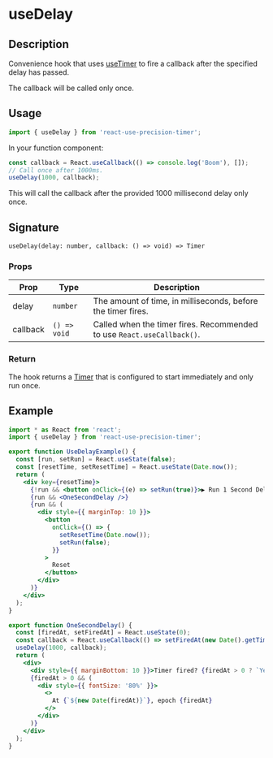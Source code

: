 
<Meta title="Docs/useDelay" />

<h1>useDelay</h1>

## Description

Convenience hook that uses [useTimer](https://justinmahar.github.io/react-use-precision-timer/?path=/story/docs-usetimer--page) to fire a callback after the specified delay has passed.

The callback will be called only once.

## Usage

```jsx
import { useDelay } from 'react-use-precision-timer';
```

In your function component:

```jsx
const callback = React.useCallback(() => console.log('Boom'), []);
// Call once after 1000ms.
useDelay(1000, callback);
```

This will call the callback after the provided 1000 millisecond delay only once.

## Signature

`useDelay(delay: number, callback: () => void) => Timer`

### Props

| Prop     | Type         | Description                                                            |
| -------- | ------------ | ---------------------------------------------------------------------- |
| delay    | `number`     | The amount of time, in milliseconds, before the timer fires.           |
| callback | `() => void` | Called when the timer fires. Recommended to use `React.useCallback()`. |

### Return

The hook returns a [Timer](https://justinmahar.github.io/react-use-precision-timer/?path=/story/docs-usetimer--page#timer) that is configured to start immediately and only run once.

## Example

<div style={{ border: 'solid 2px #67788a', padding: '20px' }}>
  <UseDelayExample />
</div>

```jsx
import * as React from 'react';
import { useDelay } from 'react-use-precision-timer';

export function UseDelayExample() {
  const [run, setRun] = React.useState(false);
  const [resetTime, setResetTime] = React.useState(Date.now());
  return (
    <div key={resetTime}>
      {!run && <button onClick={(e) => setRun(true)}>▶️ Run 1 Second Delay</button>}
      {run && <OneSecondDelay />}
      {run && (
        <div style={{ marginTop: 10 }}>
          <button
            onClick={() => {
              setResetTime(Date.now());
              setRun(false);
            }}
          >
            Reset
          </button>
        </div>
      )}
    </div>
  );
}

export function OneSecondDelay() {
  const [firedAt, setFiredAt] = React.useState(0);
  const callback = React.useCallback(() => setFiredAt(new Date().getTime()), []);
  useDelay(1000, callback);
  return (
    <div>
      <div style={{ marginBottom: 10 }}>Timer fired? {firedAt > 0 ? `Yes ✅ ` : 'No ❌'}</div>
      {firedAt > 0 && (
        <div style={{ fontSize: '80%' }}>
          <>
            At {`${new Date(firedAt)}`}, epoch {firedAt}
          </>
        </div>
      )}
    </div>
  );
}
```
